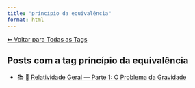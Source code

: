 ```yaml
---
title: "princípio da equivalência"
format: html
---
```


[⬅ Voltar para Todas as Tags](../tags.qmd)

## Posts com a tag **princípio da equivalência**

- [📚 🌠 Relatividade Geral — Parte 1: O Problema da Gravidade](/posts/fisica/relatividade-geral-parte1.html)
